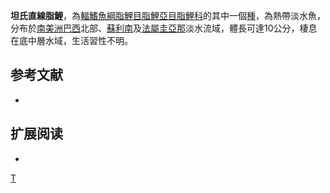 {{Speciesbox 
| taxon = Moenkhausia takasei
| status = NE
| status_system = IUCN3.1
| authority =  [[Géry|Géry]], 1965
| synonyms = 
}}
'''坦氏直線脂鯉'''，為[[輻鰭魚綱|輻鰭魚綱]][[脂鯉目|脂鯉目]][[脂鯉亞目|脂鯉亞目]][[脂鯉科|脂鯉科]]的其中一個[[種|種]]，為熱帶淡水魚，分布於[[南美洲|南美洲]][[巴西|巴西]]北部、[[蘇利南|蘇利南]]及[[法屬圭亞那|法屬圭亞那]]淡水流域，體長可達10公分，棲息在底中層水域，生活習性不明。

==参考文献==
{{refbegin}}
*{{FishBase_species|genus=Moenkhausia|species=takasei|year=2013|month=12}}
{{refend}}

== 扩展阅读 ==
{{refbegin}}
*{{wikispecies-inline|Moenkhausia takasei|坦氏直線脂鯉}}
{{refend}}
{{Taxonbar|from=Q5523318}}

[[Category:直線脂鯉屬|T]]


{{魚類小作品}}